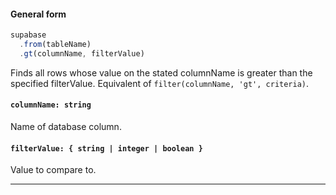 
#### General form
<!-- prettier-ignore -->
```js {3} 
supabase
  .from(tableName)
  .gt(columnName, filterValue)
```
Finds all rows whose value on the stated columnName is greater than the specified filterValue. Equivalent of `filter(columnName, 'gt', criteria)`.

#### `columnName: string`
Name of database column.

#### `filterValue: { string | integer | boolean }`
Value to compare to.

---
